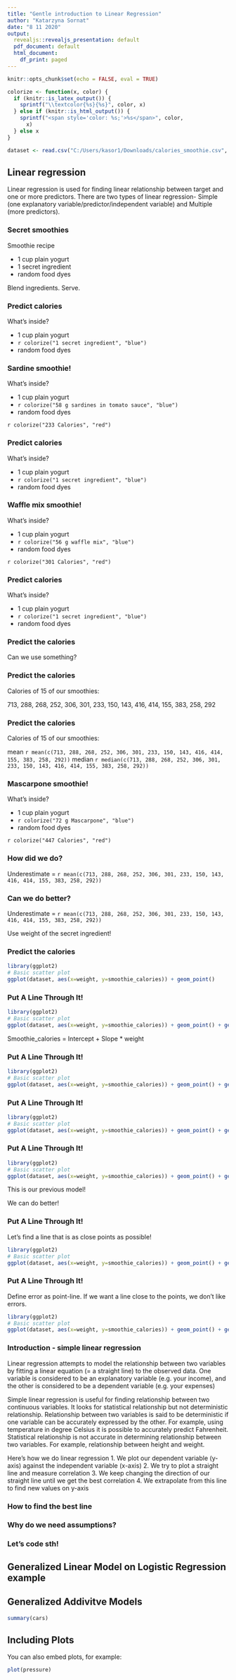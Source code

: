 ```yaml
---
title: "Gentle introduction to Linear Regression"
author: "Katarzyna Sornat"
date: "8 11 2020"
output:
  revealjs::revealjs_presentation: default
  pdf_document: default
  html_document:
    df_print: paged
---
```


```r
knitr::opts_chunk$set(echo = FALSE, eval = TRUE)

```

```r
colorize <- function(x, color) {
  if (knitr::is_latex_output()) {
    sprintf("\\textcolor{%s}{%s}", color, x)
  } else if (knitr::is_html_output()) {
    sprintf("<span style='color: %s;'>%s</span>", color, 
      x)
  } else x
}

dataset <- read.csv("C:/Users/kasor1/Downloads/calories_smoothie.csv", sep = ";", header = TRUE)
```


## Linear regression

Linear regression is used for finding linear relationship between target and one or more predictors. There are two types of linear regression- Simple (one explanatory variable/predictor/independent variable) and Multiple (more predictors).

### Secret smoothies

Smoothie recipe

* 1 cup plain yogurt
* 1 secret ingredient
* random food dyes

Blend ingredients. Serve.


### Predict calories

What's inside?

* 1 cup plain yogurt
* `r colorize("1 secret ingredient", "blue")`
* random food dyes

### Sardine smoothie!

What's inside?

* 1 cup plain yogurt
* `r colorize("58 g sardines in tomato sauce", "blue")`
* random food dyes

`r colorize("233 Calories", "red")`

### Predict calories

What's inside?

* 1 cup plain yogurt
* `r colorize("1 secret ingredient", "blue")`
* random food dyes

### Waffle mix smoothie!

What's inside?

* 1 cup plain yogurt
* `r colorize("56 g waffle mix", "blue")`
* random food dyes

`r colorize("301 Calories", "red")`



### Predict calories

What's inside?

* 1 cup plain yogurt
* `r colorize("1 secret ingredient", "blue")`
* random food dyes

### Predict the calories

Can we use something?



### Predict the calories

Calories of 15 of our smoothies:

713, 288, 268, 252, 306,
301, 233, 150, 143, 416,
414, 155, 383, 258, 292

### Predict the calories

Calories of 15 of our smoothies:

mean `r mean(c(713, 288, 268, 252, 306, 301, 233, 150, 143, 416, 414, 155, 383, 258, 292))`
median `r median(c(713, 288, 268, 252, 306, 301, 233, 150, 143, 416, 414, 155, 383, 258, 292))`




### Mascarpone smoothie!

What's inside?

* 1 cup plain yogurt
* `r colorize("72 g Mascarpone", "blue")`
* random food dyes

`r colorize("447 Calories", "red")`

### How did we do?

Underestimate = `r mean(c(713, 288, 268, 252, 306, 301, 233, 150, 143, 416, 414, 155, 383, 258, 292))`

### Can we do better?

Underestimate = `r mean(c(713, 288, 268, 252, 306, 301, 233, 150, 143, 416, 414, 155, 383, 258, 292))`

Use weight of the secret ingredient!


### Predict the calories

```r

library(ggplot2)
# Basic scatter plot
ggplot(dataset, aes(x=weight, y=smoothie_calories)) + geom_point()


```



### Put A Line Through It!

```r

library(ggplot2)
# Basic scatter plot
ggplot(dataset, aes(x=weight, y=smoothie_calories)) + geom_point() + geom_abline(intercept = 350, slope = 6, colour = "red")


```

Smoothie_calories = Intercept + Slope * weight

### Put A Line Through It!

```r

library(ggplot2)
# Basic scatter plot
ggplot(dataset, aes(x=weight, y=smoothie_calories)) + geom_point() + geom_abline(intercept = 150, slope = 0.5, colour = "red")


```


### Put A Line Through It!

```r

library(ggplot2)
# Basic scatter plot
ggplot(dataset, aes(x=weight, y=smoothie_calories)) + geom_point() + geom_abline(intercept = 210, slope = 1, colour = "red")


```


### Put A Line Through It!

```r

library(ggplot2)
# Basic scatter plot
ggplot(dataset, aes(x=weight, y=smoothie_calories)) + geom_point() + geom_abline(intercept = mean(c(713, 288, 268, 252, 306, 301, 233, 150, 143, 416, 414, 155, 383, 258, 292)), slope = 0, colour = "red")

```

This is our previous model!

We can do better!



### Put A Line Through It!

Let's find a line that is as close points as possible!

```r

library(ggplot2)
# Basic scatter plot
ggplot(dataset, aes(x=weight, y=smoothie_calories)) + geom_point() + geom_abline(intercept = mean(c(713, 288, 268, 252, 306, 301, 233, 150, 143, 416, 414, 155, 383, 258, 292)), slope = 0, colour = "red")

```




### Put A Line Through It!

Define error as point-line. If we want a line close to the points, we don't like errors.

```r

library(ggplot2)
# Basic scatter plot
ggplot(dataset, aes(x=weight, y=smoothie_calories)) + geom_point() + geom_abline(intercept = mean(c(713, 288, 268, 252, 306, 301, 233, 150, 143, 416, 414, 155, 383, 258, 292)), slope = 0, colour = "red")


```



























### Introduction - simple linear regression

Linear regression attempts to model the relationship between two variables by fitting a linear equation (= a straight line) to the observed data. One variable is considered to be an explanatory variable (e.g. your income), and the other is considered to be a dependent variable (e.g. your expenses)

Simple linear regression is useful for finding relationship between two continuous variables. It looks for statistical relationship but not deterministic relationship. Relationship between two variables is said to be deterministic if one variable can be accurately expressed by the other. For example, using temperature in degree Celsius it is possible to accurately predict Fahrenheit. Statistical relationship is not accurate in determining relationship between two variables. For example, relationship between height and weight.

Here’s how we do linear regression
1. We plot our dependent variable (y-axis) against the independent variable (x-axis)
2. We try to plot a straight line and measure correlation
3. We keep changing the direction of our straight line until we get the best correlation
4. We extrapolate from this line to find new values on y-axis

### How to find the best line

### Why do we need assumptions?

### Let's code sth!



## Generalized Linear Model on Logistic Regression example

## Generalized Addivitve Models



```r
summary(cars)
```

## Including Plots

You can also embed plots, for example:

```r
plot(pressure)
```
